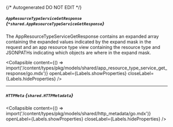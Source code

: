 {/* Autogenerated DO NOT EDIT  */}

##### `AppResourceTypeServiceGetResponse` *{`*shared.AppResourceTypeServiceGetResponse`}*
The AppResourceTypeServiceGetResponse contains an expanded array containing the expanded values indicated by the expand mask
 in the request and an app resource type view containing the resource type and JSONPATHs indicating which objects are where in the expand mask.

<Collapsible content={() => import('/content/types/pkg/models/shared/app_resource_type_service_get_response/go.mdx')} openLabel={Labels.showProperties} closeLabel={Labels.hideProperties} />


---
##### `HTTPMeta` *{`shared.HTTPMetadata`}*

<Collapsible content={() => import('/content/types/pkg/models/shared/http_metadata/go.mdx')} openLabel={Labels.showProperties} closeLabel={Labels.hideProperties} />



